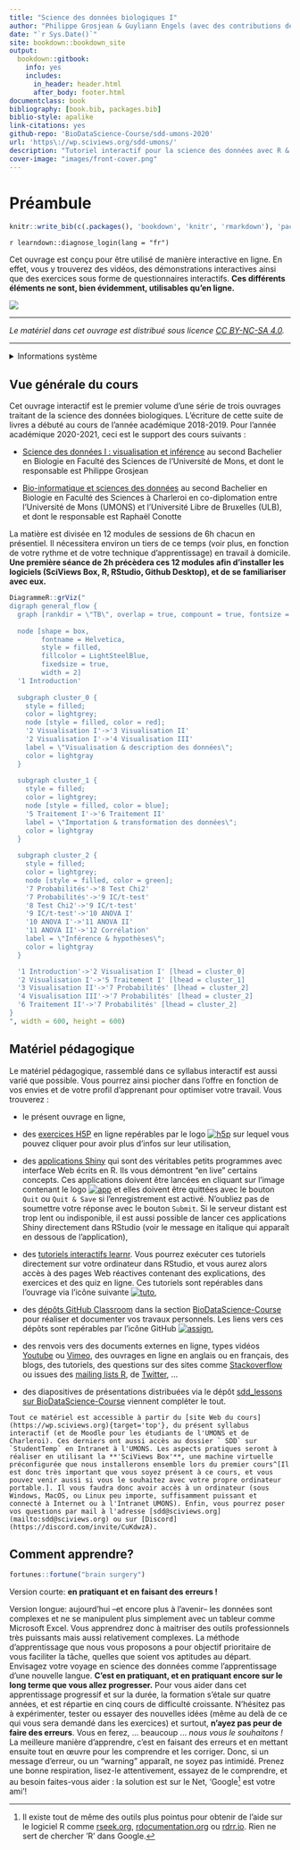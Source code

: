 ```yaml
--- 
title: "Science des données biologiques I"
author: "Philippe Grosjean & Guyliann Engels (avec des contributions de Raphaël Conotte)"
date: "`r Sys.Date()`"
site: bookdown::bookdown_site
output:
  bookdown::gitbook:
    info: yes
    includes:
      in_header: header.html
      after_body: footer.html
documentclass: book
bibliography: [book.bib, packages.bib]
biblio-style: apalike
link-citations: yes
github-repo: 'BioDataScience-Course/sdd-umons-2020'
url: 'https\://wp.sciviews.org/sdd-umons/'
description: "Tutoriel interactif pour la science des données avec R & SciViews-R I."
cover-image: "images/front-cover.png"
---
```


# Préambule {-}

```r
knitr::write_bib(c(.packages(), 'bookdown', 'knitr', 'rmarkdown'), 'packages.bib')
```

`r learndown::diagnose_login(lang = "fr")`

Cet ouvrage est conçu pour être utilisé de manière interactive en ligne. En effet, vous y trouverez des vidéos, des démonstrations interactives ainsi que des exercices sous forme de questionnaires interactifs. **Ces différents éléments ne sont, bien évidemment, utilisables qu'en ligne.**

![](images/front-cover.png)

----

_Le matériel dans cet ouvrage est distribué sous licence [CC BY-NC-SA 4.0](https://creativecommons.org/licenses/by-nc-sa/4.0/deed.fr)._

----

<details><summary>Informations système</summary>

```r
sessioninfo::session_info()
```

</details>

## Vue générale du cours {-}

Cet ouvrage interactif est le premier volume d'une série de trois ouvrages traitant de la science des données biologiques. L'écriture de cette suite de livres a débuté au cours de l'année académique 2018-2019. Pour l'année académique 2020-2021, ceci est le support des cours suivants\ :

- [Science des données I : visualisation et inférence](http://applications.umons.ac.be/web/fr/pde/2020-2021/ue/US-B2-SCBIOL-006-M.htm) au second Bachelier en Biologie en Faculté des Sciences de l'Université de Mons, et dont le responsable est Philippe Grosjean

- [Bio-informatique et sciences des données](http://applications.umons.ac.be/web/fr/pde/2020-2021/ue/US-B2-SCBIOC-926-C.htm) au second Bachelier en Biologie en Faculté des Sciences à Charleroi en co-diplomation entre l'Université de Mons (UMONS) et l'Université Libre de Bruxelles (ULB), et dont le responsable est Raphaël Conotte

La matière est divisée en 12 modules de sessions de 6h chacun en présentiel. Il nécessitera environ un tiers de ce temps (voir plus, en fonction de votre rythme et de votre technique d'apprentissage) en travail à domicile. **Une première séance de 2h précèdera ces 12 modules afin d'installer les logiciels (SciViews Box, R, RStudio, Github Desktop), et de se familiariser avec eux.**

```r
DiagrammeR::grViz("
digraph general_flow {
  graph [rankdir = \"TB\", overlap = true, compount = true, fontsize = 10]
  
  node [shape = box,
        fontname = Helvetica,
        style = filled,
        fillcolor = LightSteelBlue,
        fixedsize = true,
        width = 2]
  '1 Introduction'
  
  subgraph cluster_0 {
    style = filled;
    color = lightgrey;
    node [style = filled, color = red];
    '2 Visualisation I'->'3 Visualisation II'
    '2 Visualisation I'->'4 Visualisation III'
    label = \"Visualisation & description des données\";
    color = lightgray
  }
  
  subgraph cluster_1 {
    style = filled;
    color = lightgrey;
    node [style = filled, color = blue];
    '5 Traitement I'->'6 Traitement II'
    label = \"Importation & transformation des données\";
    color = lightgray
  }
  
  subgraph cluster_2 {
    style = filled;
    color = lightgrey;
    node [style = filled, color = green];
    '7 Probabilités'->'8 Test Chi2'
    '7 Probabilités'->'9 IC/t-test'
    '8 Test Chi2'->'9 IC/t-test'
    '9 IC/t-test'->'10 ANOVA I'
    '10 ANOVA I'->'11 ANOVA II'
    '11 ANOVA II'->'12 Corrélation'
    label = \"Inférence & hypothèses\";
    color = lightgray
  }

  '1 Introduction'->'2 Visualisation I' [lhead = cluster_0]
  '2 Visualisation I'->'5 Traitement I' [lhead = cluster_1]
  '3 Visualisation II'->'7 Probabilités' [lhead = cluster_2]
  '4 Visualisation III'->'7 Probabilités' [lhead = cluster_2]
  '6 Traitement II'->'7 Probabilités' [lhead = cluster_2]
}
", width = 600, height = 600)
```

## Matériel pédagogique {-}

Le matériel pédagogique, rassemblé dans ce syllabus interactif est aussi varié que possible. Vous pourrez ainsi piocher dans l'offre en fonction de vos envies et de votre profil d'apprenant pour optimiser votre travail. Vous trouverez\ :

- le présent ouvrage en ligne,

- des [exercices H5P](http://www.h5p.org) en ligne repérables par le logo [![h5p](images/list-h5p.png)](https://wp.sciviews.org/h5p/){target='_parent'} sur lequel vous pouvez cliquer pour avoir plus d'infos sur leur utilisation,

- des [applications Shiny](https://shiny.rstudio.com/) qui sont des véritables petits programmes avec interface Web écrits en R. Ils vous démontrent "en live" certains concepts. Ces applications doivent être lancées en cliquant sur l'image contenant le logo [![app](images/list-app.png)](https://wp.sciviews.org/shiny_app/){target='_parent'} et elles doivent être quittées avec le bouton `Quit` ou `Quit & Save` si l'enregistrement est activé. N'oubliez pas de soumettre votre réponse avec le bouton `Submit`. Si le serveur distant est trop lent ou indisponible, il est aussi possible de lancer ces applications Shiny directement dans RStudio (voir le message en italique qui apparaît en dessous de l'application),

- des [tutoriels interactifs learnr](https://rstudio.github.io/learnr/). Vous pourrez exécuter ces tutoriels directement sur votre ordinateur dans RStudio, et vous aurez alors accès à des pages Web réactives contenant des explications, des exercices et des quiz en ligne. Ces tutoriels sont repérables dans l'ouvrage via l'icône suivante [![tuto](images/list-tuto.png)](https://wp.sciviews.org/tutorial/){target='_parent'},

- des [dépôts GitHub Classroom](https://classroom.github.com/) dans la section [BioDataScience-Course](https://www.github.com/BioDataScience-Course) pour réaliser et documenter vos travaux personnels. Les liens vers ces dépôts sont repérables par l'icône GitHub [![assign](images/list-assign.png)](https://wp.sciviews.org/github_assignation/){target='_parent'},

- des renvois vers des documents externes en ligne, types vidéos [Youtube](https://www.youtube.com/) ou [Vimeo](https://vimeo.com/), des ouvrages en ligne en anglais ou en français, des blogs, des tutoriels, des questions sur des sites comme [Stackoverflow](https://stackoverflow.com/) ou issues des [mailing lists R](https://www.r-project.org/mail.html), de [Twitter](https://twitter.com/), ...

- des diapositives de présentations distribuées via le dépôt [sdd_lessons sur BioDataScience-Course](https://github.com/BioDataScience-Course/sdd_lessons/tree/2020-2021) viennent compléter le tout.

```block
Tout ce matériel est accessible à partir du [site Web du cours](https://wp.sciviews.org){target='top'}, du présent syllabus interactif (et de Moodle pour les étudiants de l'UMONS et de Charleroi). Ces derniers ont aussi accès au dossier ` SDD` sur `StudentTemp` en Intranet à l'UMONS. Les aspects pratiques seront à réaliser en utilisant la **'SciViews Box'**, une machine virtuelle préconfigurée que nous installerons ensemble lors du premier cours^[Il est donc très important que vous soyez présent à ce cours, et vous pouvez venir aussi si vous le souhaitez avec votre propre ordinateur portable.]. Il vous faudra donc avoir accès à un ordinateur (sous Windows, MacOS, ou Linux peu importe, suffisamment puissant et connecté à Internet ou à l'Intranet UMONS). Enfin, vous pourrez poser vos questions par mail à l'adresse [sdd@sciviews.org](mailto:sdd@sciviews.org) ou sur [Discord](https://discord.com/invite/CuKdwzA).
```

## Comment apprendre? {-}

```r
fortunes::fortune("brain surgery")
```

Version courte: **en pratiquant et en faisant des erreurs !**

Version longue: aujourd'hui --et encore plus à l'avenir-- les données sont complexes et ne se manipulent plus simplement avec un tableur comme Microsoft Excel. Vous apprendrez donc à maitriser des outils professionnels très puissants mais aussi relativement complexes. La méthode d'apprentissage que nous vous proposons a pour objectif prioritaire de vous faciliter la tâche, quelles que soient vos aptitudes au départ. Envisagez votre voyage en science des données comme l'apprentissage d'une nouvelle langue. **C'est en pratiquant, et en pratiquant encore sur le long terme que vous allez progresser.** Pour vous aider dans cet apprentissage progressif et sur la durée, la formation s'étale sur quatre années, et est répartie en cinq cours de difficulté croissante. N'hésitez pas à expérimenter, tester ou essayer des nouvelles idées (même au delà de ce qui vous sera demandé dans les exercices) et surtout, **n'ayez pas peur de faire des erreurs**. Vous en ferez, ... beaucoup ... _nous vous le souhaitons\ !_ La meilleure manière d'apprendre, c'est en faisant des erreurs et en mettant ensuite tout en œuvre pour les comprendre et les corriger. Donc, si un message d'erreur, ou un "warning" apparaît, ne soyez pas intimidé. Prenez une bonne respiration, lisez-le attentivement, essayez de le comprendre, et au besoin faites-vous aider\ : la solution est sur le Net, 'Google^[Il existe tout de même des outils plus pointus pour obtenir de l'aide sur le logiciel R comme [rseek.org](https://rseek.org), [rdocumentation.org](https://www.rdocumentation.org) ou [rdrr.io](https://rdrr.io). Rien ne sert de chercher 'R' dans Google.] est votre ami'!

